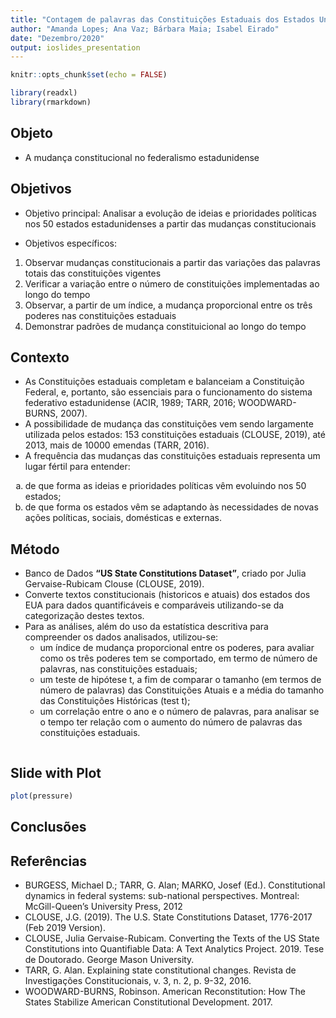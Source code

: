 ---
title: "Contagem de palavras das Constituições Estaduais dos Estados Unidos: Revisitando o banco de dados de Clouse - Trabalho Final - MQCP"
author: "Amanda Lopes; Ana Vaz; Bárbara Maia; Isabel Eirado"
date: "Dezembro/2020"
output: ioslides_presentation
---

```{r setup, include=FALSE}
knitr::opts_chunk$set(echo = FALSE)
```

```{r ativando pacotes, echo=FALSE, message=FALSE, warning=FALSE, paged.print=FALSE}
library(readxl)
library(rmarkdown)
```

## Objeto

- A mudança constitucional no federalismo estadunidense

## Objetivos

- Objetivo principal: Analisar a evolução de ideias e prioridades políticas nos 50 estados estadunidenses a partir das mudanças constitucionais

- Objetivos específicos: 
1. Observar mudanças constitucionais a partir das variações das palavras totais das constituições vigentes
2. Verificar a variação entre o número de constituições implementadas ao longo do tempo
3. Observar, a partir de um índice, a mudança proporcional entre os três poderes nas constituições estaduais
4. Demonstrar padrões de mudança constituicional ao longo do tempo 

## Contexto

- As Constituições estaduais completam e balanceiam a Constituição Federal, e, portanto, são essenciais para o funcionamento do sistema federativo estadunidense (ACIR, 1989; TARR, 2016; WOODWARD-BURNS, 2007).
- A possibilidade de mudança das constituições vem sendo largamente utilizada pelos estados: 153 constituições estaduais (CLOUSE, 2019), até 2013, mais de 10000 emendas (TARR, 2016).
- A frequência das mudanças das constituições estaduais representa um lugar fértil para entender:
a) de que forma as ideias e prioridades políticas vêm evoluindo nos 50 estados;
b) de que forma os estados vêm se adaptando às necessidades de novas ações políticas, sociais, domésticas e externas.


## Método

- Banco de Dados **"US State Constitutions Dataset"**, criado por Julia Gervaise-Rubicam Clouse (CLOUSE, 2019).
- Converte textos constitucionais (historicos e atuais) dos estados dos EUA para dados quantificáveis e comparáveis utilizando-se da categorização destes textos.
- Para as análises, além do uso da estatística descritiva para compreender os dados analisados, utilizou-se:
  - um índice de mudança proporcional entre os poderes, para avaliar como os três poderes tem se comportado, em termo de número de palavras, nas constituições estaduais;
  - um teste de hipótese t, a fim de comparar o tamanho (em termos de número de palavras) das Constituições Atuais e a média do tamanho das Constituições Históricas (test t);
  - um correlação entre o ano e o número de palavras, para analisar se o tempo ter relação com o aumento do número de palavras das constituições estaduais.

```{r, echo = TRUE}

```

## Slide with Plot

```{r pressure}
plot(pressure)
```

## Conclusões


## Referências


- BURGESS, Michael D.; TARR, G. Alan; MARKO, Josef (Ed.). Constitutional dynamics in federal systems: sub-national perspectives. Montreal: McGill-Queen’s University Press, 2012
- CLOUSE, J.G. (2019). The U.S. State Constitutions Dataset, 1776-2017 (Feb 2019 Version).
- CLOUSE, Julia Gervaise-Rubicam. Converting the Texts of the US State Constitutions into Quantifiable Data: A Text Analytics Project. 2019. Tese de Doutorado. George Mason University.
- TARR, G. Alan. Explaining state constitutional changes. Revista de Investigações Constitucionais, v. 3, n. 2, p. 9-32, 2016.
- WOODWARD-BURNS, Robinson. American Reconstitution: How The States Stabilize American Constitutional Development. 2017.
